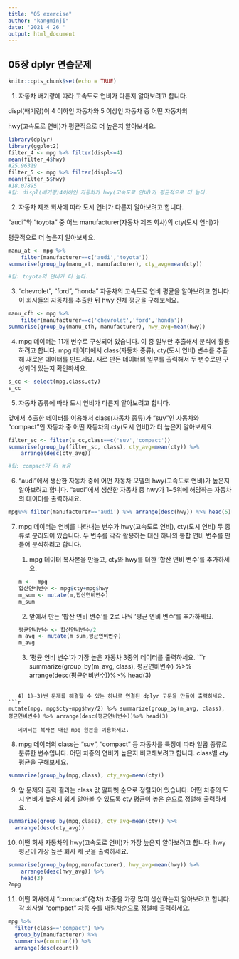 ---
title: "05 exercise"
author: "kangminji"
date: '2021 4 26 '
output: html_document
---
## 05장 dplyr 연습문제
```{r setup, include=FALSE}
knitr::opts_chunk$set(echo = TRUE)
```
1. 자동차 배기량에 따라 고속도로 연비가 다른지 알아보려고 합니다. 

displ(배기량)이 4 이하인 자동차와 5 이상인 자동차 중 어떤 자동차의

hwy(고속도로 연비)가 평균적으로 더 높은지 알아보세요.
```{r}
library(dplyr)
library(ggplot2)
filter_4 <- mpg %>% filter(displ<=4)
mean(filter_4$hwy)
#25.96319
filter_5 <- mpg %>% filter(displ>=5)
mean(filter_5$hwy)
#18.07895
#답: displ(배기량)4이하인 자동차가 hwy(고속도로 연비)가 평균적으로 더 높다.
```

2. 자동차 제조 회사에 따라 도시 연비가 다른지 알아보려고 합니다. 

"audi"와 "toyota" 중 어느 manufacturer(자동차 제조 회사)의 cty(도시 연비)가 

평균적으로 더 높은지 알아보세요.
```{r}
manu_at <- mpg %>% 
    filter(manufacturer==c('audi','toyota'))
summarise(group_by(manu_at, manufacturer), cty_avg=mean(cty))

#답: toyota의 연비가 더 높다.
```

3. "chevrolet", "ford", "honda" 자동차의 고속도로 연비 평균을 알아보려고 합니다. 이 회사들의 자동차를 추출한 뒤 hwy 전체 평균을 구해보세요.
```{r}
manu_cfh <- mpg %>% 
    filter(manufacturer==c('chevrolet','ford','honda'))
summarise(group_by(manu_cfh, manufacturer), hwy_avg=mean(hwy))
```


4. mpg 데이터는 11개 변수로 구성되어 있습니다. 이 중 일부만 추출해서 분석에 활용하려고 합니다. mpg 데이터에서 class(자동차 종류), cty(도시 연비) 변수를 추출해 새로운 데이터를 만드세요. 새로 만든 데이터의 일부를 출력해서 두 변수로만 구성되어 있는지 확인하세요.
```{r}
s_cc <- select(mpg,class,cty)
s_cc
```


5. 자동차 종류에 따라 도시 연비가 다른지 알아보려고 합니다. ​

앞에서 추출한 데이터를 이용해서 class(자동차 종류)가 "suv"인 자동차와 "compact"인 자동차 중 어떤 자동차의 cty(도시 연비)가 더 높은지 알아보세요.
```{r}
filter_sc <- filter(s_cc,class==c('suv','compact')) 
summarise(group_by(filter_sc, class), cty_avg=mean(cty)) %>% 
    arrange(desc(cty_avg))

#답: compact가 더 높음
```


6. "audi"에서 생산한 자동차 중에 어떤 자동차 모델의 hwy(고속도로 연비)가 높은지 알아보려고 합니다. "audi"에서 생산한 자동차 중 hwy가 1~5위에 해당하는 자동차의 데이터를 출력하세요.
```{r}
mpg%>% filter(manufacturer=='audi') %>% arrange(desc(hwy)) %>% head(5)
```


7. mpg 데이터는 연비를 나타내는 변수가 hwy(고속도로 연비), cty(도시 연비) 두 종류로 분리되어 있습니다. 두 변수를 각각 활용하는 대신 하나의 통합 연비 변수를 만들어 분석하려고 합니다.

   1) mpg 데이터 복사본을 만들고, cty와 hwy를 더한 '합산 연비 변수'를 추가하세요.
```{r}
m <-  mpg
합산연비변수 <- mpg$cty+mpg$hwy
m_sum <- mutate(m,합산연비변수)
m_sum
```
   

   2) 앞에서 만든 '합산 연비 변수'를 2로 나눠 '평균 연비 변수'를 추가하세요.
```{r}
평균연비변수 <- 합산연비변수/2
m_avg <- mutate(m_sum,평균연비변수)
m_avg
```

   3) '평균 연비 변수'가 가장 높은 자동차 3종의 데이터를 출력하세요.
```{r}
summarize(group_by(m_avg, class), 평균연비변수) %>% arrange(desc(평균연비변수))%>% head(3)

```

   4) 1)~3)번 문제를 해결할 수 있는 하나로 연결된 dplyr 구문을 만들어 출력하세요. 
```{r}
mutate(mpg, mpg$cty+mpg$hwy/2) %>% summarize(group_by(m_avg, class), 평균연비변수) %>% arrange(desc(평균연비변수))%>% head(3)
```

       데이터는 복사본 대신 mpg 원본을 이용하세요.


8. mpg 데이터의 class는 "suv", "compact" 등 자동차를 특징에 따라 일곱 종류로 분류한 변수입니다. 어떤 차종의 연비가 높은지 비교해보려고 합니다. class별 cty 평균을 구해보세요.
```{r}
summarize(group_by(mpg,class), cty_avg=mean(cty))
```


9. 앞 문제의 출력 결과는 class 값 알파벳 순으로 정렬되어 있습니다. 어떤 차종의 도시 연비가 높은지 쉽게 알아볼 수 있도록 cty 평균이 높은 순으로 정렬해 출력하세요.
```{r}
summarize(group_by(mpg,class), cty_avg=mean(cty)) %>% 
  arrange(desc(cty_avg))
```


10. 어떤 회사 자동차의 hwy(고속도로 연비)가 가장 높은지 알아보려고 합니다. hwy 평균이 가장 높은 회사 세 곳을 출력하세요.
```{r}
summarise(group_by(mpg,manufacturer), hwy_avg=mean(hwy)) %>% 
    arrange(desc(hwy_avg)) %>% 
    head(3)
?mpg

```


11. 어떤 회사에서 "compact"(경차) 차종을 가장 많이 생산하는지 알아보려고 합니다. 각 회사별 "compact" 차종 수를 내림차순으로 정렬해 출력하세요.
```{r}
mpg %>% 
  filter(class=='compact') %>% 
  group_by(manufacturer) %>% 
  summarise(count=n()) %>% 
  arrange(desc(count))
```

